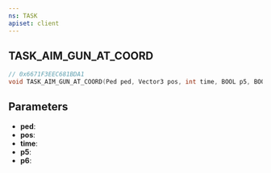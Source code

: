 ```yaml
---
ns: TASK
apiset: client
---
```

## TASK_AIM_GUN_AT_COORD

```c
// 0x6671F3EEC681BDA1
void TASK_AIM_GUN_AT_COORD(Ped ped, Vector3 pos, int time, BOOL p5, BOOL p6);
```


## Parameters
* **ped**:
* **pos**:
* **time**:
* **p5**:
* **p6**: